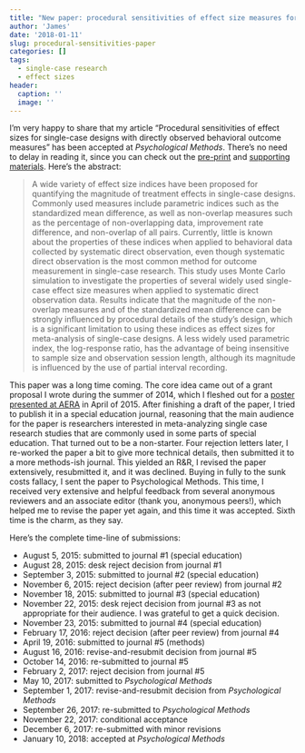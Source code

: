 ```yaml
---
title: "New paper: procedural sensitivities of effect size measures for SCDs"
author: 'James'
date: '2018-01-11'
slug: procedural-sensitivities-paper
categories: []
tags:
  - single-case research
  - effect sizes
header:
  caption: ''
  image: ''
---
```


I'm very happy to share that my article "Procedural sensitivities of effect sizes for single-case designs with directly observed behavioral outcome measures" has been accepted at _Psychological Methods_. There's no need to delay in reading it, since you can check out the [pre-print](https://psyarxiv.com/vxa86) and  [supporting materials](https://osf.io/hkzsm/). Here's the abstract:

> A wide variety of effect size indices have been proposed for quantifying the magnitude of treatment effects in single-case designs. Commonly used measures include parametric indices such as the standardized mean difference, as well as non-overlap measures such as the percentage of non-overlapping data, improvement rate difference, and non-overlap of all pairs. Currently, little is known about the properties of these indices when applied to behavioral data collected by systematic direct observation, even though systematic direct observation is the most common method for outcome measurement in single-case research. This study uses Monte Carlo simulation to investigate the properties of several widely used single-case effect size measures when applied to systematic direct observation data. Results indicate that the magnitude of the non-overlap measures and of the standardized mean difference can be strongly influenced by procedural details of the study's design, which is a significant limitation to using these indices as effect sizes for meta-analysis of single-case designs. A less widely used parametric index, the log-response ratio, has the advantage of being insensitive to sample size and observation session length, although its magnitude is influenced by the use of partial interval recording.

This paper was a long time coming. The core idea came out of a grant proposal I wrote during the summer of 2014, which I fleshed out for a [poster presented at AERA](/files/AERA-2015-poster-Non-overlap-measures.pdf) in April of 2015. After finishing a draft of the paper, I tried to publish it in a special education journal, reasoning that the main audience for the paper is researchers interested in meta-analyzing single case research studies that are commonly used in some parts of special education. That turned out to be a non-starter. Four rejection letters later, I re-worked the paper a bit to give more technical details, then submitted it to a more methods-ish journal. This yielded an R&R, I revised the paper extensively, resubmitted it, and it was declined. Buying in fully to the sunk costs fallacy, I sent the paper to Psychological Methods. This time, I received very extensive and helpful feedback from several anonymous reviewers and an associate editor (thank you, anonymous peers!), which helped me to revise the paper yet again, and this time it was accepted. Sixth time is the charm, as they say. 

Here's the complete time-line of submissions:

* August 5, 2015: submitted to journal #1 (special education)
* August 28, 2015: desk reject decision from journal #1
* September 3, 2015: submitted to journal #2 (special education) 
* November 6, 2015: reject decision (after peer review) from journal #2
* November 18, 2015: submitted to journal #3 (special education)
* November 22, 2015: desk reject decision from journal #3 as not appropriate for their audience. I was grateful to get a quick decision. 
* November 23, 2015: submitted to journal #4 (special education)
* February 17, 2016: reject decision (after peer review) from journal #4
* April 19, 2016: submitted to journal #5 (methods)
* August 16, 2016: revise-and-resubmit decision from journal #5
* October 14, 2016: re-submitted to journal #5
* February 2, 2017: reject decision from journal #5
* May 10, 2017: submitted to _Psychological Methods_
* September 1, 2017: revise-and-resubmit decision from _Psychological Methods_
* September 26, 2017: re-submitted to _Psychological Methods_
* November 22, 2017: conditional acceptance
* December 6, 2017: re-submitted with minor revisions
* January 10, 2018: accepted at _Psychological Methods_
